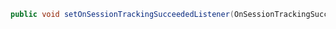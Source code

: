 ```java
public void setOnSessionTrackingSucceededListener(OnSessionTrackingSucceededListener onSessionTrackingSucceededListener)
```
